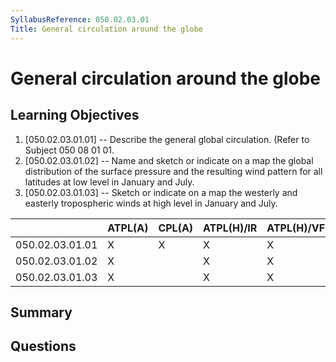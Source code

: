 ```yaml
---
SyllabusReference: 050.02.03.01
Title: General circulation around the globe
---
```


# General circulation around the globe

## Learning Objectives

1. [050.02.03.01.01] -- Describe the general global circulation. (Refer to
   Subject 050 08 01 01.
2. [050.02.03.01.02] -- Name and sketch or indicate on a map the global
   distribution of the surface pressure and the resulting wind pattern for all
   latitudes at low level in January and July.
3. [050.02.03.01.03] -- Sketch or indicate on a map the westerly and easterly
   tropospheric winds at high level in January and July.

|                 | ATPL(A) | CPL(A) | ATPL(H)/IR | ATPL(H)/VFR | CPL(H) | IR  | CBIR(A) |
| --------------- | ------- | ------ | ---------- | ----------- | ------ | --- | ------- |
| 050.02.03.01.01 | X       | X      | X          | X           | X      | X   | X       |
| 050.02.03.01.02 | X       |        | X          | X           |        |     |         |
| 050.02.03.01.03 | X       |        | X          | X           |        |     |         |

## Summary

## Questions
